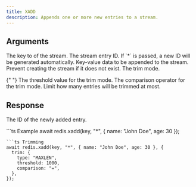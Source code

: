 ```yaml
---
title: XADD
description: Appends one or more new entries to a stream.
---
```


## Arguments

<ParamField body="key" type="string" required>
  The key to of the stream.
</ParamField>

<ParamField body="id" type="string | *" required>
  The stream entry ID. If `*` is passed, a new ID will be generated
  automatically.
</ParamField>

<ParamField body="entries" type="Record<string, unknown>" required>
  Key-value data to be appended to the stream.
</ParamField>

<ParamField body="options" >
  <ParamField body="nomkStream" type="boolean">
    Prevent creating the stream if it does not exist.
  </ParamField>
  <ParamField body="trim">
  <ParamField body="type" type="'MAXLEN' | 'MINID'" required>
    The trim mode.
  </ParamField>

{" "}
<ParamField body="threshold" type="number | string" required>
  The threshold value for the trim mode.
</ParamField>
<ParamField body="comparison" type="~ | =" required>
  The comparison operator for the trim mode.
</ParamField>
<ParamField body="limit" type="number">
  Limit how many entries will be trimmed at most.
</ParamField>

  </ParamField>
</ParamField>

## Response

<ResponseField type="string">The ID of the newly added entry.</ResponseField>

<RequestExample>
```ts Example
await redis.xadd(key, "*", { name: "John Doe", age: 30 });

```
```ts Trimming
await redis.xadd(key, "*", { name: "John Doe", age: 30 }, {
  trim: {
    type: "MAXLEN",
    threshold: 1000,
    comparison: "=",
  },
});

```
</RequestExample>


